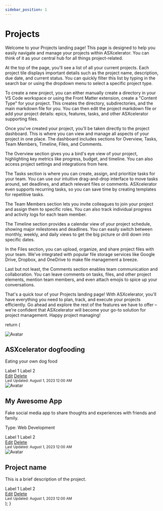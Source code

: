 ```yaml
---
sidebar_position: 1
---
```


# Projects

Welcome to your Projects landing page! This page is designed to help you easily navigate and manage your projects within ASXcelerator. You can think of it as your central hub for all things project-related.

<Projects/>

At the top of the page, you'll see a list of all your current projects. Each project tile displays important details such as the project name, description, due date, and current status. You can quickly filter this list by typing in the search bar or using the dropdown menu to select a specific project type.

To create a new project, you can either manually create a directory in your VS Code workspace or using the Front Matter extension, create a "Content Type" for your project. This creates the directory, subdirectories, and the main markdown file for you. You can then edit the project markdown file or add your project details: epics, features, tasks, and other ASXcelerator supporting files.

Once you've created your project, you'll be taken directly to the project dashboard. This is where you can view and manage all aspects of your project in one place. The dashboard includes sections for Overview, Tasks, Team Members, Timeline, Files, and Comments.

The Overview section gives you a bird's eye view of your project, highlighting key metrics like progress, budget, and timeline. You can also access project settings and integrations from here.

The Tasks section is where you can create, assign, and prioritize tasks for your team. You can use our intuitive drag-and-drop interface to move tasks around, set deadlines, and attach relevant files or comments. ASXcelerator even supports recurring tasks, so you can save time by creating templates for repetitive tasks.

The Team Members section lets you invite colleagues to join your project and assign them to specific roles. You can also track individual progress and activity logs for each team member.

The Timeline section provides a calendar view of your project schedule, showing major milestones and deadlines. You can easily switch between monthly, weekly, and daily views to get the big picture or drill down into specific dates.

In the Files section, you can upload, organize, and share project files with your team. We've integrated with popular file storage services like Google Drive, Dropbox, and OneDrive to make file management a breeze.

Last but not least, the Comments section enables team communication and collaboration. You can leave comments on tasks, files, and other project elements, mention team members, and even attach emojis to spice up your conversations.

That's a quick tour of your Projects landing page! With ASXcelerator, you'll have everything you need to plan, track, and execute your projects efficiently. Go ahead and explore the rest of the features we have to offer – we're confident that ASXcelerator will become your go-to solution for project management. Happy project managing!


  return (
    <main role="main" class="container">
        <section class="py-5">
            <div class="row justify-content-center">
                <div class="card shadow">
                    <img src="/img/asx-logo.png" alt="Avatar"/>
                    <h2>ASXcelerator dogfooding</h2>
                    <p class="shadow-text">Eating your own dog food</p>
                    <div class="label">
                        <span>Label 1</span>
                        <span>Label 2</span>
                    </div>
                    <div class="actions">
                        <a href="#">Edit</a>
                        <a href="#">Delete</a>
                    </div>
                    <div class="card-footer bg-transparent border-0">
                        <small class="text-muted">Last Updated: August 1, 2023 12:00 AM</small>
                    </div>
                </div>
                <div class="card border-0 shadow">
                    <div class="card-body p-3">
                    <img src="https://via.placeholder.com/40x40" alt="Avatar"/>
                    <h2>My Awesome App</h2>
                    <p class="card-text">Fake social media app to share thoughts and experiences with friends and family.</p>
                    <p class="text-muted type">Type: Web Development</p>
                    <div class="label">
                        <span>Label 1</span>
                        <span>Label 2</span>
                    </div>
                    <div class="actions">
                        <a href="#">Edit</a>
                        <a href="#">Delete</a>
                    </div>
                    </div>
                    <div class="card-footer bg-transparent border-0">
                        <small class="text-muted">Last Updated: August 1, 2023 12:00 AM</small>
                    </div>
                </div>
                <div class="card border-0 shadow">
                    <div class="card-body p-3">
                    <img src="https://source.unsplash.com/random/300x200" alt="Avatar"/>
                    <h2>Project name</h2>
                    <p class="card-text">This is a brief description of the project.</p>
                    <div class="label">
                        <span>Label 1</span>
                        <span>Label 2</span>
                    </div>
                    <div class="actions">
                        <a href="#">Edit</a>
                        <a href="#">Delete</a>
                    </div>
                    </div>
                    <div class="card-footer bg-transparent border-0">
                        <div class="d-flex align-items-center justify-content-between">
                        <small class="text-muted">Last Updated: August 1, 2023 12:00 AM</small>
                        </div>
                    </div>
                </div>
            </div>
        </section>
    </main>
    );
    }